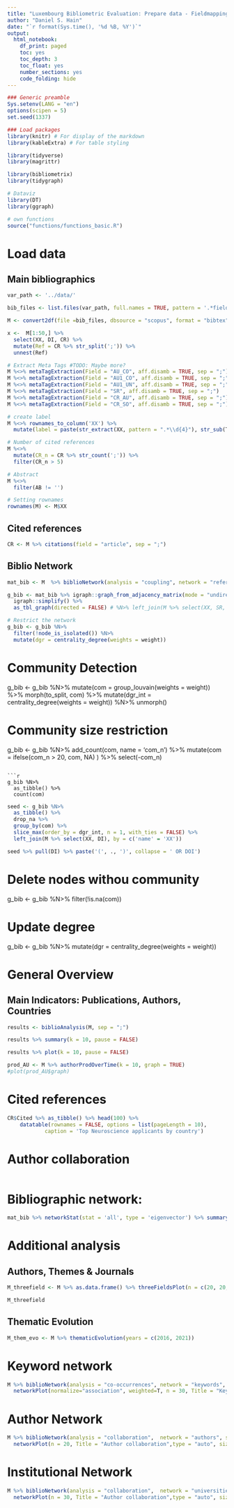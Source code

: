 ```yaml
---
title: "Luxembourg Bibliometric Evaluation: Prepare data - Fieldmapping"
author: "Daniel S. Hain"
date: "`r format(Sys.time(), '%d %B, %Y')`"
output:
  html_notebook:
    df_print: paged
    toc: yes
    toc_depth: 3
    toc_float: yes
    number_sections: yes
    code_folding: hide
---
```


```r
### Generic preamble
Sys.setenv(LANG = "en")
options(scipen = 5)
set.seed(1337)

### Load packages  
library(knitr) # For display of the markdown
library(kableExtra) # For table styling

library(tidyverse)
library(magrittr)

library(bibliometrix)
library(tidygraph)

# Dataviz
library(DT)
library(ggraph)

# own functions
source("functions/functions_basic.R")
```

# Load data

## Main bibliographics


```r
var_path <- '../data/'

bib_files <- list.files(var_path, full.names = TRUE, pattern = '.*field.*dii.*') 
```


```r
M <- convert2df(file =bib_files, dbsource = "scopus", format = "bibtex")
```


```r
x <-  M[1:50,] %>%
  select(XX, DI, CR) %>% 
  mutate(Ref = CR %>% str_split(';')) %>%
  unnest(Ref)
```



```r
# Extract Meta Tags #TODO: Maybe more?
M %<>% metaTagExtraction(Field = "AU_CO", aff.disamb = TRUE, sep = ";")
M %<>% metaTagExtraction(Field = "AU1_CO", aff.disamb = TRUE, sep = ";")
M %<>% metaTagExtraction(Field = "AU1_UN", aff.disamb = TRUE, sep = ";")
M %<>% metaTagExtraction(Field = "SR", aff.disamb = TRUE, sep = ";")
M %<>% metaTagExtraction(Field = "CR_AU", aff.disamb = TRUE, sep = ";")
M %<>% metaTagExtraction(Field = "CR_SO", aff.disamb = TRUE, sep = ";")

# create label
M %<>% rownames_to_column('XX') %>% 
  mutate(label = paste(str_extract(XX, pattern = ".*\\d{4}"), str_sub(TI, 1,25)) %>% str_replace_all("[^[:alnum:]]", " ") %>% str_squish() %>% str_replace_all(" ", "_") %>% make.unique(sep='_'))  

# Number of cited references
M %<>%
  mutate(CR_n = CR %>% str_count(';')) %>%
  filter(CR_n > 5)

# Abstract
M %<>%
  filter(AB != '')

# Setting rownames
rownames(M) <- M$XX
```

## Cited references

```r
CR <- M %>% citations(field = "article", sep = ";")
```


## Biblio Network

```r
mat_bib <- M  %>% biblioNetwork(analysis = "coupling", network = "references", sep = ";", shortlabel =  FALSE)
```

```r
g_bib <- mat_bib %>% igraph::graph_from_adjacency_matrix(mode = "undirected", weighted = TRUE, diag = FALSE) %>% 
  igraph::simplify() %>%
  as_tbl_graph(directed = FALSE) # %N>% left_join(M %>% select(XX, SR, PY, TC, J9), by = c("name" = "XX")) %>% mutate(id = 1:n()) 
```

```r
# Restrict the network
g_bib <- g_bib %N>% 
  filter(!node_is_isolated()) %N>%
  mutate(dgr = centrality_degree(weights = weight)) 
```
    
# Community Detection
g_bib <- g_bib %N>%
  mutate(com = group_louvain(weights = weight)) %>%
  morph(to_split, com) %>% 
  mutate(dgr_int = centrality_degree(weights = weight)) %N>%
  unmorph()

# Community size restriction
g_bib <- g_bib %N>%
  add_count(com, name = 'com_n') %>%
  mutate(com = ifelse(com_n > 20, com, NA) ) %>%
  select(-com_n)  
```

```r
g_bib %N>%
  as_tibble() %>%
  count(com)
```

```r
seed <- g_bib %N>%
  as_tibble() %>%
  drop_na %>%
  group_by(com) %>%
  slice_max(order_by = dgr_int, n = 1, with_ties = FALSE) %>%
  left_join(M %>% select(XX, DI), by = c('name' = 'XX'))
```

```r
seed %>% pull(DI) %>% paste('(', ., ')', collapse = ' OR DOI')
```





# Delete nodes withou community
g_bib <- g_bib %N>%
  filter(!is.na(com))

# Update degree
g_bib <- g_bib %N>%
  mutate(dgr = centrality_degree(weights = weight))




# General Overview 

## Main Indicators: Publications, Authors, Countries

```r
results <- biblioAnalysis(M, sep = ";")
```

```r
results %>% summary(k = 10, pause = FALSE)
```

```r
results %>% plot(k = 10, pause = FALSE)
```

```r
prod_AU <- M %>% authorProdOverTime(k = 10, graph = TRUE)
#plot(prod_AU$graph)
```

# Cited references



```r
CR$Cited %>% as_tibble() %>% head(100) %>% 
    datatable(rownames = FALSE, options = list(pageLength = 10),
            caption = 'Top Neuroscience applicants by country') 
```

# Author collaboration

```r

```



# Bibliographic network:

```r
mat_bib %>% networkStat(stat = 'all', type = 'eigenvector') %>% summary()
```








# Additional analysis

## Authors, Themes & Journals

```r
M_threefield <- M %>% as.data.frame() %>% threeFieldsPlot(n = c(20, 20, 10))
```

```r
M_threefield
```
## Thematic Evolution

```r
M_them_evo <- M %>% thematicEvolution(years = c(2016, 2021))
```

# Keyword network

```r
M %>% biblioNetwork(analysis = "co-occurrences", network = "keywords", sep = ";") %>%
  networkPlot(normalize="association", weighted=T, n = 30, Title = "Keyword Co-occurrences", type = "fruchterman", size=T,edgesize = 5,labelsize=0.7)
```

# Author Network

```r
M %>% biblioNetwork(analysis = "collaboration",  network = "authors", sep = ";") %>%
  networkPlot(n = 20, Title = "Author collaboration",type = "auto", size=10, size.cex=T, edgesize = 3,labelsize=0.6)
```




# Institutional Network

```r
M %>% biblioNetwork(analysis = "collaboration",  network = "universities", sep = ";") %>%
  networkPlot(n = 30, Title = "Author collaboration",type = "auto", size=10, size.cex=T,edgesize = 3,labelsize=0.6)
```


